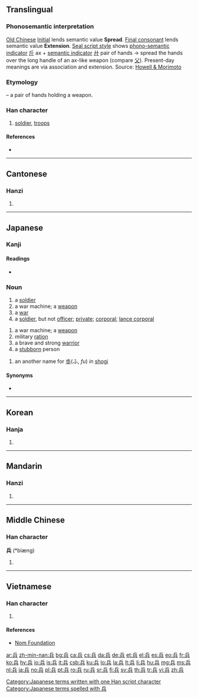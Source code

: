 ==Translingual==

===Phonosemantic interpretation===

[[w:Old_Chinese|Old Chinese]] [[w:Old_Chinese_phonology#Initials|Initial]] {{IPAchar|/*p-/}} lends semantic value '''Spread'''. [[w:Old_Chinese_phonology#Tones_and_final_consonants|Final consonant]] {{IPAchar|/*-ng/}} lends semantic value '''Extension'''.
[[w:Seal_script|Seal script style]] shows [[w:Chinese_character_classification#Phono-semantic_compound_characters|phono-semantic indicator]] [[斤]] ax + [[w:Radical_(Chinese_character)#Semantic_elements|semantic indicator]] [[廾]] pair of hands → spread the hands over the long handle of an ax-like weapon (compare [[父]]). Present-day meanings are via association and extension.
Source: [http://www.kanjinetworks.com/eng/kanji-dictionary/online-kanji-etymology-dictionary.cfm?kanji_id=PANG14 Howell & Morimoto]

===Etymology===
{{Han compound|斤|t1=a short axe ([[斧]])|廾|t2=2 hands|ls=ic}} – a pair of hands holding a weapon.

===Han character===
{{Han char|rn=12|rad=八|as=05|sn=7|four=7280<sub>1</sub>|canj=人一金 (OMC)|ids=⿳[[斤]][[一]][[八]]}}

# [[soldier]], [[troops]]

====References====
* {{Han ref|kx=0127.100|dkj=01462|hdz=10244.040|uh=5175|ud=20853|bh=A74C|bd=42828}}

----

==Cantonese==

===Hanzi===
{{yue-hanzi|jyut=[[bing1]]|y=bing1}}

# {{defn|lang=yue|sort=八05}}

----

==Japanese==
===Kanji===
{{ja-kanji|grade=4|rs=八05}}

====Readings====
* {{ja-readings|on=[[へい]] (hei), [[ひょう]] (hyō)|kun=[[つわもの]] (tsuwamono), [[いくさ]] (ikusa)}}

===Noun===
{{ja-noun|k|hira=へい|rom=hei}}

# a [[soldier]]
# a war machine; a [[weapon]]
# a [[war]]
# a [[soldier]], but not [[officer]]; [[private]]; [[corporal]]; [[lance corporal]]
{{ja-noun|k|hira=つわもの|rom=tsuwamono}}
# a war machine; a [[weapon]]
# military [[ration]]
# a brave and strong [[warrior]]
# a [[stubborn]] person
{{ja-noun|k|hira=ひょう|rom=hyō}}
# an another name for [[歩]](ふ, ''fu'') in [[shogi]]

====Synonyms====
* {{l|ja|仗}}

[[Category:Japanese terms written with one Han script character]]
[[Category:Japanese terms spelled with 兵]]
----

==Korean==

===Hanja===
{{ko-hanja|hangeul=병|rv=byeong|mr=pyŏng}}

# {{defn|lang=ko|sort=八05}}

----

==Mandarin==

===Hanzi===
{{cmn-hanzi|pin=[[bīng]] ([[bing1]]), [[jī]] ([[ji1]])|wg=ping<sup>1</sup>, chi<sup>1</sup>}}

# {{defn|lang=cmn|sort=八05}}

----

==Middle Chinese==

===Han character===
'''兵''' (*biæng)<!--asterisk indicates that this word is found at least four times in the Tang corpus-->

# {{defn|lang=zhx-mid|sort=八05}}

----

==Vietnamese==

===Han character===
{{vi-hantu|[[binh]], [[bênh]], [[banh]]|rs=八05}}

# {{defn|lang=vi|sort=八05}}

====References====
*[http://nomfoundation.org/common/nom_details.php?codepoint=5175&img=1 Nom Foundation]

[[ar:兵]]
[[zh-min-nan:兵]]
[[bg:兵]]
[[ca:兵]]
[[cs:兵]]
[[da:兵]]
[[de:兵]]
[[et:兵]]
[[el:兵]]
[[es:兵]]
[[eo:兵]]
[[fr:兵]]
[[ko:兵]]
[[hy:兵]]
[[io:兵]]
[[is:兵]]
[[it:兵]]
[[csb:兵]]
[[ku:兵]]
[[lo:兵]]
[[la:兵]]
[[lt:兵]]
[[li:兵]]
[[hu:兵]]
[[mg:兵]]
[[ms:兵]]
[[nl:兵]]
[[ja:兵]]
[[no:兵]]
[[pl:兵]]
[[pt:兵]]
[[ro:兵]]
[[ru:兵]]
[[sr:兵]]
[[fi:兵]]
[[sv:兵]]
[[th:兵]]
[[tr:兵]]
[[vi:兵]]
[[zh:兵]]